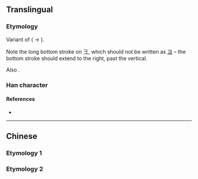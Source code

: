 {{character info/new}}
{{also|彔}}
==Translingual==
{{Han simplified forms|錄|録|录}}

===Etymology===
Variant of {{l|zh|彔}} ({{l|zh|彑}} → {{l|zh|彐}}).

Note the long bottom stroke on 彐, which should not be written as [[ヨ]] – the bottom stroke should extend to the right, past the vertical.

Also {{Han simp|錄|f=釒|t=&nbsp;|f2=彔|t2=录}}.

===Han character===
{{Han char|rn=58|rad=彐|as=05|sn=8|four=|canj=NMME|ids=⿱彐氺}}

====References====
* {{Han ref|kx=0362.111|hdz=20960.180|uh=5F55|ud=24405}}

----

==Chinese==

===Etymology 1===
{{zh-see|錄}}

===Etymology 2===
{{zh-see|彔|sv}}

{{attention|zh|compounds need to be converted to traditional}}
